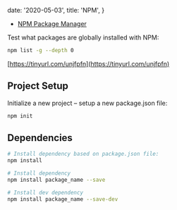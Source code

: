 
  date: '2020-05-03',
  title: 'NPM',
}

- [NPM Package Manager](https://www.npmjs.com)

Test what packages are globally installed with NPM:

```bash
npm list -g --depth 0
```

[https://tinyurl.com/unjfpfn](https://tinyurl.com/unjfpfn)

## Project Setup

Initialize a new project – setup a new package.json file:

```bash
npm init
```

## Dependencies

```bash
# Install dependency based on package.json file:
npm install

# Install dependency
npm install package_name --save

# Install dev dependency
npm install package_name --save-dev
```


